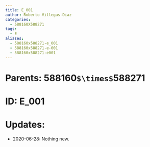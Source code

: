 ```yaml
---
title: E_001
author: Roberto Villegas-Diaz
categories:
  - 588160X588271
tags:
  - E
aliases:
  - 588160x588271-e_001
  - 588160x588271-e-001
  - 588160x588271-e001
---
```


# **Parents**: 588160`$\times$`588271
# **ID**: E_001
# **Updates**: 
 - 2020-06-28: Nothing new.
